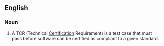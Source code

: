 ==English==

===Noun===
{{en-noun}}

# A TCR (Technical [[Certification]] Requirement) is a test case that must pass before software can be certified as compliant to a given standard.
